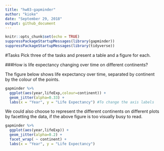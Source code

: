 ```yaml
---
title: "hw03-gapminder"
author: "kioke"
date: "September 29, 2018"
output: github_document
---
```


```r
knitr::opts_chunk$set(echo = TRUE)
suppressPackageStartupMessages(library(gapminder))
suppressPackageStartupMessages(library(tidyverse))
```

#Tasks
Pick three of the tasks and present a table and a figure for each.

###How is life expectancy changing over time on different continents?

The figure below shows life expectancy over time, separated by continent by the colour of the points.
```r
gapminder %>% 
  ggplot(aes(year,lifeExp,colour=continent)) +
  geom_jitter(alpha=0.33) +
  labs(x = "Year", y = "Life Expectancy") #To change the axis labels

```
We could also choose to represent the different continents on different plots by facetting the data, if the above figure is too visually busy to read.
```r
gapminder %>% 
  ggplot(aes(year,lifeExp)) +
  geom_jitter(alpha=0.2) +
  facet_wrap( ~ continent) +
  labs(x = "Year", y = "Life Expectancy")
```

```r

  
```

